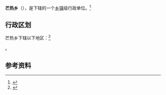 {{中国乡级行政区|54/23/22/213/000}}

'''芒热乡'''（{{bo|z=མང་ར་|w=}}），是{{PRC admin/fullname|54/23/22/213/000|3}}下辖的一个[[乡镇|乡镇]]级行政单位。<ref>{{PRC admin/ref sgc|{{PRC admin/parent|54/23/22/213/000}}}}</ref>

== 行政区划 ==

芒热乡下辖以下地区：<ref>{{PRC admin/ref sgc|54/23/22/213/000}}</ref>

{{PRC admin/children|54/23/22/213/000}}。

== 参考资料 ==

{{reflist}}

{{行政区划小作品}}
{{PRC admin/navcat|54/23/22/213/000}}